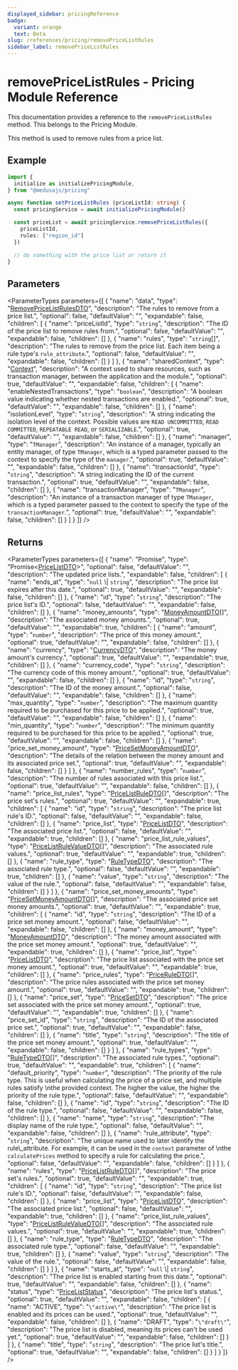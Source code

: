 ```yaml
---
displayed_sidebar: pricingReference
badge:
  variant: orange
  text: Beta
slug: /references/pricing/removePriceListRules
sidebar_label: removePriceListRules
---
```



# removePriceListRules - Pricing Module Reference

This documentation provides a reference to the `removePriceListRules` method. This belongs to the Pricing Module.

This method is used to remove rules from a price list.

## Example

```ts
import {
  initialize as initializePricingModule,
} from "@medusajs/pricing"

async function setPriceListRules (priceListId: string) {
  const pricingService = await initializePricingModule()

  const priceList = await pricingService.removePriceListRules({
    priceListId,
    rules: ["region_id"]
  })

  // do something with the price list or return it
}
```

## Parameters

<ParameterTypes parameters={[
  {
    "name": "data",
    "type": "[RemovePriceListRulesDTO](../../pricing/interfaces/pricing.RemovePriceListRulesDTO.mdx)",
    "description": "The rules to remove from a price list.",
    "optional": false,
    "defaultValue": "",
    "expandable": false,
    "children": [
      {
        "name": "priceListId",
        "type": "`string`",
        "description": "The ID of the price list to remove rules from.",
        "optional": false,
        "defaultValue": "",
        "expandable": false,
        "children": []
      },
      {
        "name": "rules",
        "type": "`string`[]",
        "description": "The rules to remove from the price list. Each item being a rule type's `rule_attribute`.",
        "optional": false,
        "defaultValue": "",
        "expandable": false,
        "children": []
      }
    ]
  },
  {
    "name": "sharedContext",
    "type": "[Context](../../pricing/interfaces/pricing.Context.mdx)",
    "description": "A context used to share resources, such as transaction manager, between the application and the module.",
    "optional": true,
    "defaultValue": "",
    "expandable": false,
    "children": [
      {
        "name": "enableNestedTransactions",
        "type": "`boolean`",
        "description": "A boolean value indicating whether nested transactions are enabled.",
        "optional": true,
        "defaultValue": "",
        "expandable": false,
        "children": []
      },
      {
        "name": "isolationLevel",
        "type": "`string`",
        "description": "A string indicating the isolation level of the context. Possible values are `READ UNCOMMITTED`, `READ COMMITTED`, `REPEATABLE READ`, or `SERIALIZABLE`.",
        "optional": true,
        "defaultValue": "",
        "expandable": false,
        "children": []
      },
      {
        "name": "manager",
        "type": "`TManager`",
        "description": "An instance of a manager, typically an entity manager, of type `TManager`, which is a typed parameter passed to the context to specify the type of the `manager`.",
        "optional": true,
        "defaultValue": "",
        "expandable": false,
        "children": []
      },
      {
        "name": "transactionId",
        "type": "`string`",
        "description": "A string indicating the ID of the current transaction.",
        "optional": true,
        "defaultValue": "",
        "expandable": false,
        "children": []
      },
      {
        "name": "transactionManager",
        "type": "`TManager`",
        "description": "An instance of a transaction manager of type `TManager`, which is a typed parameter passed to the context to specify the type of the `transactionManager`.",
        "optional": true,
        "defaultValue": "",
        "expandable": false,
        "children": []
      }
    ]
  }
]} />

## Returns

<ParameterTypes parameters={[
  {
    "name": "Promise",
    "type": "Promise&#60;[PriceListDTO](../../pricing/interfaces/pricing.PriceListDTO.mdx)&#62;",
    "optional": false,
    "defaultValue": "",
    "description": "The updated price lists.",
    "expandable": false,
    "children": [
      {
        "name": "ends_at",
        "type": "`null` \\| `string`",
        "description": "The price list expires after this date.",
        "optional": true,
        "defaultValue": "",
        "expandable": false,
        "children": []
      },
      {
        "name": "id",
        "type": "`string`",
        "description": "The price list's ID.",
        "optional": false,
        "defaultValue": "",
        "expandable": false,
        "children": []
      },
      {
        "name": "money_amounts",
        "type": "[MoneyAmountDTO](../../pricing/interfaces/pricing.MoneyAmountDTO.mdx)[]",
        "description": "The associated money amounts.",
        "optional": true,
        "defaultValue": "",
        "expandable": true,
        "children": [
          {
            "name": "amount",
            "type": "`number`",
            "description": "The price of this money amount.",
            "optional": true,
            "defaultValue": "",
            "expandable": false,
            "children": []
          },
          {
            "name": "currency",
            "type": "[CurrencyDTO](../../pricing/interfaces/pricing.CurrencyDTO.mdx)",
            "description": "The money amount's currency.",
            "optional": true,
            "defaultValue": "",
            "expandable": true,
            "children": []
          },
          {
            "name": "currency_code",
            "type": "`string`",
            "description": "The currency code of this money amount.",
            "optional": true,
            "defaultValue": "",
            "expandable": false,
            "children": []
          },
          {
            "name": "id",
            "type": "`string`",
            "description": "The ID of the money amount.",
            "optional": false,
            "defaultValue": "",
            "expandable": false,
            "children": []
          },
          {
            "name": "max_quantity",
            "type": "`number`",
            "description": "The maximum quantity required to be purchased for this price to be applied.",
            "optional": true,
            "defaultValue": "",
            "expandable": false,
            "children": []
          },
          {
            "name": "min_quantity",
            "type": "`number`",
            "description": "The minimum quantity required to be purchased for this price to be applied.",
            "optional": true,
            "defaultValue": "",
            "expandable": false,
            "children": []
          },
          {
            "name": "price_set_money_amount",
            "type": "[PriceSetMoneyAmountDTO](../../pricing/interfaces/pricing.PriceSetMoneyAmountDTO.mdx)",
            "description": "The details of the relation between the money amount and its associated price set.",
            "optional": true,
            "defaultValue": "",
            "expandable": false,
            "children": []
          }
        ]
      },
      {
        "name": "number_rules",
        "type": "`number`",
        "description": "The number of rules associated with this price list.",
        "optional": true,
        "defaultValue": "",
        "expandable": false,
        "children": []
      },
      {
        "name": "price_list_rules",
        "type": "[PriceListRuleDTO](../../pricing/interfaces/pricing.PriceListRuleDTO.mdx)[]",
        "description": "The price set's rules.",
        "optional": true,
        "defaultValue": "",
        "expandable": true,
        "children": [
          {
            "name": "id",
            "type": "`string`",
            "description": "The price list rule's ID.",
            "optional": false,
            "defaultValue": "",
            "expandable": false,
            "children": []
          },
          {
            "name": "price_list",
            "type": "[PriceListDTO](../../pricing/interfaces/pricing.PriceListDTO.mdx)",
            "description": "The associated price list.",
            "optional": false,
            "defaultValue": "",
            "expandable": true,
            "children": []
          },
          {
            "name": "price_list_rule_values",
            "type": "[PriceListRuleValueDTO](../../pricing/interfaces/pricing.PriceListRuleValueDTO.mdx)[]",
            "description": "The associated rule values.",
            "optional": true,
            "defaultValue": "",
            "expandable": true,
            "children": []
          },
          {
            "name": "rule_type",
            "type": "[RuleTypeDTO](../../pricing/interfaces/pricing.RuleTypeDTO.mdx)",
            "description": "The associated rule type.",
            "optional": false,
            "defaultValue": "",
            "expandable": true,
            "children": []
          },
          {
            "name": "value",
            "type": "`string`",
            "description": "The value of the rule.",
            "optional": false,
            "defaultValue": "",
            "expandable": false,
            "children": []
          }
        ]
      },
      {
        "name": "price_set_money_amounts",
        "type": "[PriceSetMoneyAmountDTO](../../pricing/interfaces/pricing.PriceSetMoneyAmountDTO.mdx)[]",
        "description": "The associated price set money amounts.",
        "optional": true,
        "defaultValue": "",
        "expandable": true,
        "children": [
          {
            "name": "id",
            "type": "`string`",
            "description": "The ID of a price set money amount.",
            "optional": false,
            "defaultValue": "",
            "expandable": false,
            "children": []
          },
          {
            "name": "money_amount",
            "type": "[MoneyAmountDTO](../../pricing/interfaces/pricing.MoneyAmountDTO.mdx)",
            "description": "The money amount associated with the price set money amount.",
            "optional": true,
            "defaultValue": "",
            "expandable": true,
            "children": []
          },
          {
            "name": "price_list",
            "type": "[PriceListDTO](../../pricing/interfaces/pricing.PriceListDTO.mdx)",
            "description": "The price list associated with the price set money amount.",
            "optional": true,
            "defaultValue": "",
            "expandable": true,
            "children": []
          },
          {
            "name": "price_rules",
            "type": "[PriceRuleDTO](../../pricing/interfaces/pricing.PriceRuleDTO.mdx)[]",
            "description": "The price rules associated with the price set money amount.",
            "optional": true,
            "defaultValue": "",
            "expandable": true,
            "children": []
          },
          {
            "name": "price_set",
            "type": "[PriceSetDTO](../../pricing/interfaces/pricing.PriceSetDTO.mdx)",
            "description": "The price set associated with the price set money amount.",
            "optional": true,
            "defaultValue": "",
            "expandable": true,
            "children": []
          },
          {
            "name": "price_set_id",
            "type": "`string`",
            "description": "The ID of the associated price set.",
            "optional": true,
            "defaultValue": "",
            "expandable": false,
            "children": []
          },
          {
            "name": "title",
            "type": "`string`",
            "description": "The title of the price set money amount.",
            "optional": true,
            "defaultValue": "",
            "expandable": false,
            "children": []
          }
        ]
      },
      {
        "name": "rule_types",
        "type": "[RuleTypeDTO](../../pricing/interfaces/pricing.RuleTypeDTO.mdx)[]",
        "description": "The associated rule types.",
        "optional": true,
        "defaultValue": "",
        "expandable": true,
        "children": [
          {
            "name": "default_priority",
            "type": "`number`",
            "description": "The priority of the rule type. This is useful when calculating the price of a price set, and multiple rules satisfy \nthe provided context. The higher the value, the higher the priority of the rule type.",
            "optional": false,
            "defaultValue": "",
            "expandable": false,
            "children": []
          },
          {
            "name": "id",
            "type": "`string`",
            "description": "The ID of the rule type.",
            "optional": false,
            "defaultValue": "",
            "expandable": false,
            "children": []
          },
          {
            "name": "name",
            "type": "`string`",
            "description": "The display name of the rule type.",
            "optional": false,
            "defaultValue": "",
            "expandable": false,
            "children": []
          },
          {
            "name": "rule_attribute",
            "type": "`string`",
            "description": "The unique name used to later identify the rule\\_attribute. For example, it can be used in the `context` parameter of \nthe `calculatePrices` method to specify a rule for calculating the price.",
            "optional": false,
            "defaultValue": "",
            "expandable": false,
            "children": []
          }
        ]
      },
      {
        "name": "rules",
        "type": "[PriceListRuleDTO](../../pricing/interfaces/pricing.PriceListRuleDTO.mdx)[]",
        "description": "The price set's rules.",
        "optional": true,
        "defaultValue": "",
        "expandable": true,
        "children": [
          {
            "name": "id",
            "type": "`string`",
            "description": "The price list rule's ID.",
            "optional": false,
            "defaultValue": "",
            "expandable": false,
            "children": []
          },
          {
            "name": "price_list",
            "type": "[PriceListDTO](../../pricing/interfaces/pricing.PriceListDTO.mdx)",
            "description": "The associated price list.",
            "optional": false,
            "defaultValue": "",
            "expandable": true,
            "children": []
          },
          {
            "name": "price_list_rule_values",
            "type": "[PriceListRuleValueDTO](../../pricing/interfaces/pricing.PriceListRuleValueDTO.mdx)[]",
            "description": "The associated rule values.",
            "optional": true,
            "defaultValue": "",
            "expandable": true,
            "children": []
          },
          {
            "name": "rule_type",
            "type": "[RuleTypeDTO](../../pricing/interfaces/pricing.RuleTypeDTO.mdx)",
            "description": "The associated rule type.",
            "optional": false,
            "defaultValue": "",
            "expandable": true,
            "children": []
          },
          {
            "name": "value",
            "type": "`string`",
            "description": "The value of the rule.",
            "optional": false,
            "defaultValue": "",
            "expandable": false,
            "children": []
          }
        ]
      },
      {
        "name": "starts_at",
        "type": "`null` \\| `string`",
        "description": "The price list is enabled starting from this date.",
        "optional": true,
        "defaultValue": "",
        "expandable": false,
        "children": []
      },
      {
        "name": "status",
        "type": "[PriceListStatus](../../pricing/enums/pricing.PriceListStatus.mdx)",
        "description": "The price list's status.",
        "optional": true,
        "defaultValue": "",
        "expandable": false,
        "children": [
          {
            "name": "ACTIVE",
            "type": "`\"active\"`",
            "description": "The price list is enabled and its prices can be used.",
            "optional": true,
            "defaultValue": "",
            "expandable": false,
            "children": []
          },
          {
            "name": "DRAFT",
            "type": "`\"draft\"`",
            "description": "The price list is disabled, meaning its prices can't be used yet.",
            "optional": true,
            "defaultValue": "",
            "expandable": false,
            "children": []
          }
        ]
      },
      {
        "name": "title",
        "type": "`string`",
        "description": "The price list's title.",
        "optional": true,
        "defaultValue": "",
        "expandable": false,
        "children": []
      }
    ]
  }
]} />
